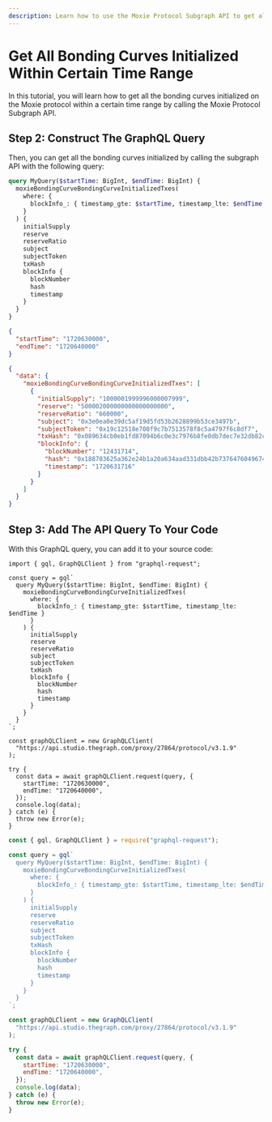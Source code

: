 ```yaml
---
description: Learn how to use the Moxie Protocol Subgraph API to get all the bonding curves initialized on the Moxie protocol within a certain time range.
---
```



# Get All Bonding Curves Initialized Within Certain Time Range

In this tutorial, you will learn how to get all the bonding curves initialized on the Moxie protocol within a certain time range by calling the Moxie Protocol Subgraph API.

<PreRequisites />

<InstallDependencies />

## Step 2: Construct The GraphQL Query

Then, you can get all the bonding curves initialized by calling the subgraph API with the following query:

<Tabs>
<TabItem value="query" label="Query">

```graphql
query MyQuery($startTime: BigInt, $endTime: BigInt) {
  moxieBondingCurveBondingCurveInitializedTxes(
    where: {
      blockInfo_: { timestamp_gte: $startTime, timestamp_lte: $endTime }
    }
  ) {
    initialSupply
    reserve
    reserveRatio
    subject
    subjectToken
    txHash
    blockInfo {
      blockNumber
      hash
      timestamp
    }
  }
}
```

</TabItem>
<TabItem value="variable" label="Variable">

```json
{
  "startTime": "1720630000",
  "endTime": "1720640000"
}
```

</TabItem>
<TabItem value="response" label="Response">

```json
{
  "data": {
    "moxieBondingCurveBondingCurveInitializedTxes": [
      {
        "initialSupply": "1000001999996000007999",
        "reserve": "500002000000000000000000",
        "reserveRatio": "660000",
        "subject": "0x3e0ea0e39dc5af19d5fd53b2628899b53ce3497b",
        "subjectToken": "0x19c12518e708f9c7b7513578f8c5a4797f6c8df7",
        "txHash": "0x089634cb0eb1fd87094b6c0e3c7976b8fe0db7dec7e32db82c13a59148456f70",
        "blockInfo": {
          "blockNumber": "12431714",
          "hash": "0x188703625a362e24b1a20a634aad331dbb42b737647604967416ba1be4f7f3a8",
          "timestamp": "1720631716"
        }
      }
    ]
  }
}
```

</TabItem>
</Tabs>

## Step 3: Add The API Query To Your Code

With this GraphQL query, you can add it to your source code:

<Tabs>
<TabItem value="grapqhl_ts" label="graphql-request (TS)">

```tsx
import { gql, GraphQLClient } from "graphql-request";

const query = gql`
  query MyQuery($startTime: BigInt, $endTime: BigInt) {
    moxieBondingCurveBondingCurveInitializedTxes(
      where: {
        blockInfo_: { timestamp_gte: $startTime, timestamp_lte: $endTime }
      }
    ) {
      initialSupply
      reserve
      reserveRatio
      subject
      subjectToken
      txHash
      blockInfo {
        blockNumber
        hash
        timestamp
      }
    }
  }
`;

const graphQLClient = new GraphQLClient(
  "https://api.studio.thegraph.com/proxy/27864/protocol/v3.1.9"
);

try {
  const data = await graphQLClient.request(query, {
    startTime: "1720630000",
    endTime: "1720640000",
  });
  console.log(data);
} catch (e) {
  throw new Error(e);
}
```

</TabItem>
<TabItem value="graphql_js" label="graphql-request (JS)">

```jsx
const { gql, GraphQLClient } = require("graphql-request");

const query = gql`
  query MyQuery($startTime: BigInt, $endTime: BigInt) {
    moxieBondingCurveBondingCurveInitializedTxes(
      where: {
        blockInfo_: { timestamp_gte: $startTime, timestamp_lte: $endTime }
      }
    ) {
      initialSupply
      reserve
      reserveRatio
      subject
      subjectToken
      txHash
      blockInfo {
        blockNumber
        hash
        timestamp
      }
    }
  }
`;

const graphQLClient = new GraphQLClient(
  "https://api.studio.thegraph.com/proxy/27864/protocol/v3.1.9"
);

try {
  const data = await graphQLClient.request(query, {
    startTime: "1720630000",
    endTime: "1720640000",
  });
  console.log(data);
} catch (e) {
  throw new Error(e);
}
```

</TabItem>
</Tabs>

<DeveloperSupport />

